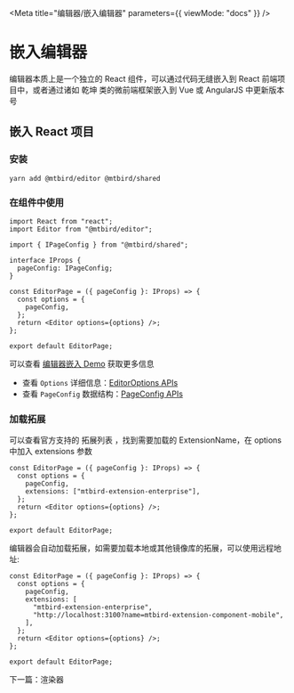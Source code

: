 
<Meta title="编辑器/嵌入编辑器" parameters={{ viewMode: "docs" }} />

# 嵌入编辑器

编辑器本质上是一个独立的 React 组件，可以通过代码无缝嵌入到 React 前端项目中，或者通过诸如 乾坤 类的微前端框架嵌入到 Vue 或 AngularJS 中更新版本号

## 嵌入 React 项目

### 安装

```shell
yarn add @mtbird/editor @mtbird/shared
```

### 在组件中使用

```tsx
import React from "react";
import Editor from "@mtbird/editor";

import { IPageConfig } from "@mtbird/shared";

interface IProps {
  pageConfig: IPageConfig;
}

const EditorPage = ({ pageConfig }: IProps) => {
  const options = {
    pageConfig,
  };
  return <Editor options={options} />;
};

export default EditorPage;
```

可以查看 [编辑器嵌入 Demo](/story/demos-编辑器--form-page) 获取更多信息

- 查看 `Options` 详细信息：[EditorOptions APIs]()
- 查看 `PageConfig` 数据结构：[PageConfig APIs]()

### 加载拓展

可以查看官方支持的 <LinkTo kind="拓展-官方拓展列表--page">拓展列表</LinkTo> ，找到需要加载的 ExtensionName，在 options 中加入 extensions 参数

```tsx
const EditorPage = ({ pageConfig }: IProps) => {
  const options = {
    pageConfig,
    extensions: ["mtbird-extension-enterprise"],
  };
  return <Editor options={options} />;
};

export default EditorPage;
```

编辑器会自动加载拓展，如需要加载本地或其他镜像库的拓展，可以使用远程地址:

```tsx
const EditorPage = ({ pageConfig }: IProps) => {
  const options = {
    pageConfig,
    extensions: [
      "mtbird-extension-enterprise",
      "http://localhost:3100?name=mtbird-extension-component-mobile",
    ],
  };
  return <Editor options={options} />;
};

export default EditorPage;
```

下一篇：<LinkTo kind="%E6%B8%B2%E6%9F%93%E5%99%A8-%E4%BB%8B%E7%BB%8D--page">渲染器</LinkTo>
